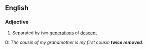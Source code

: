 ==English==

===Adjective===
{{en-adj|-}}

# {{lb|en|of cousins}} Separated by two [[generation]]s of [[descent]]
D: ''The cousin of my grandmother is my first cousin '''twice removed'''.''